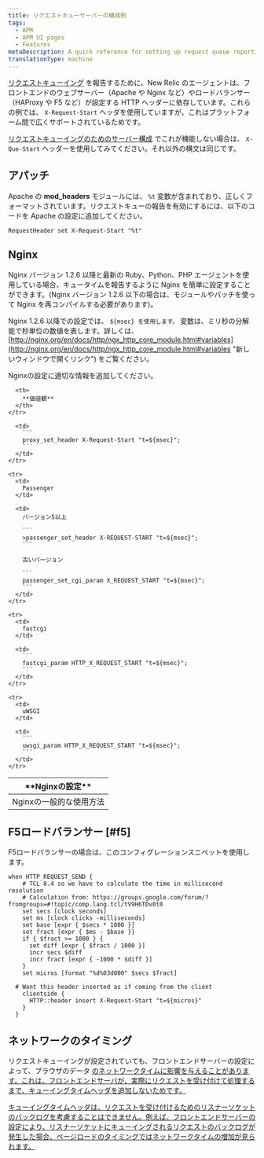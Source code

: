 ```yaml
---
title: リクエストキューサーバーの構成例
tags:
  - APM
  - APM UI pages
  - Features
metaDescription: A quick reference for setting up request queue reporting in New Relic for your server.
translationType: machine
---
```


[リクエストキューイング](/docs/apm/other-features/request-queueing/request-queuing-tracking-front-end-time) を報告するために、New Relic のエージェントは、フロントエンドのウェブサーバー（Apache や Nginx など）やロードバランサー（HAProxy や F5 など）が設定する HTTP ヘッダーに依存しています。これらの例では、 `X-Request-Start` ヘッダを使用していますが、これはプラットフォーム間で広くサポートされているためです。

[リクエストキューイングのためのサーバー構成](/docs/apm/applications-menu/features/configure-request-queue-reporting) でこれが機能しない場合は、 `X-Que-Start` ヘッダーを使用してみてください。それ以外の構文は同じです。

## アパッチ

Apache の **mod_headers** モジュールには、 `%t` 変数が含まれており、正しくフォーマットされています。リクエストキューの報告を有効にするには、以下のコードを Apache の設定に追加してください。

```
RequestHeader set X-Request-Start "%t"
```

## Nginx

Nginx バージョン 1.2.6 以降と最新の Ruby、Python、PHP エージェントを使用している場合、キュータイムを報告するように Nginx を簡単に設定することができます。(Nginx バージョン 1.2.6 以下の場合は、モジュールやパッチを使って Nginx を再コンパイルする必要があります)。

Nginx 1.2.6 以降での設定では、 `${msec} を使用します。` 変数は、ミリ秒の分解能で秒単位の数値を表します。詳しくは、 [http://nginx.org/en/docs/http/ngx_http_core_module.html#variables](http://nginx.org/en/docs/http/ngx_http_core_module.html#variables "新しいウィンドウで開くリンク") をご覧ください。

Nginxの設定に適切な情報を追加してください。

<table>
  <thead>
    <tr>
      <th width={200}>
        **Nginxの設定**
      </th>

      <th>
        **価値観**
      </th>
    </tr>
  </thead>

  <tbody>
    <tr>
      <td>
        Nginxの一般的な使用方法
      </td>

      <td>
        ```
        proxy_set_header X-Request-Start "t=${msec}";
        ```
      </td>
    </tr>

    <tr>
      <td>
        Passenger
      </td>

      <td>
        バージョン5以上

        ```
        >passenger_set_header X-REQUEST-START "t=${msec}";
        ```

        古いバージョン

        ```
        passenger_set_cgi_param X_REQUEST_START "t=${msec}";
        ```
      </td>
    </tr>

    <tr>
      <td>
        fastcgi
      </td>

      <td>
        ```
        fastcgi_param HTTP_X_REQUEST_START "t=${msec}";
        ```
      </td>
    </tr>

    <tr>
      <td>
        uWSGI
      </td>

      <td>
        ```
        uwsgi_param HTTP_X_REQUEST_START "t=${msec}";
        ```
      </td>
    </tr>
  </tbody>
</table>

## F5ロードバランサー [#f5]

F5ロードバランサーの場合は、このコンフィグレーションスニペットを使用します。

```
when HTTP_REQUEST_SEND {
    # TCL 8.4 so we have to calculate the time in millisecond resolution
    # Calculation from: https://groups.google.com/forum/?  fromgroups=#!topic/comp.lang.tcl/tV9H6TDv0t8
    set secs [clock seconds]
    set ms [clock clicks -milliseconds]
    set base [expr { $secs * 1000 }]
    set fract [expr { $ms - $base }]
    if { $fract >= 1000 } {
      set diff [expr { $fract / 1000 }]
      incr secs $diff
      incr fract [expr { -1000 * $diff }]
    }
    set micros [format "%d%03d000" $secs $fract]

  # Want this header inserted as if coming from the client
    clientside {
      HTTP::header insert X-Request-Start "t=${micros}"
    }
  }
```

## ネットワークのタイミング

リクエストキューイングが設定されていても、フロントエンドサーバーの設定によって、ブラウザのデータ [のネットワークタイムに影響を与えることがあります。これは、フロントエンドサーバが、実際にリクエストを受け付けて処理するまで、キューイングタイムヘッダを追加しないためです。](/docs/browser/new-relic-browser/page-load-timing-resources/page-load-timing-process)

[キューイングタイムヘッダは、リクエストを受け付けるためのリスナーソケットのバックログを考慮することはできません。例えば、フロントエンドサーバーの設定により、リスナーソケットにキューイングされるリクエストのバックログが発生した場合、ページロードのタイミングではネットワークタイムの増加が見られます。](/docs/browser/new-relic-browser/page-load-timing-resources/page-load-timing-process)
